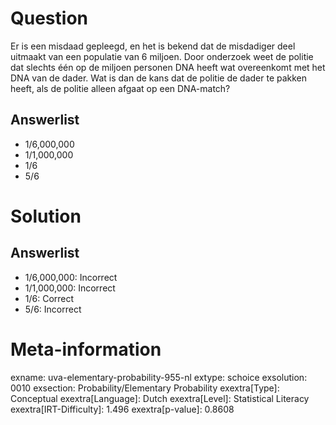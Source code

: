 Question
========

Er is een misdaad gepleegd, en het is bekend dat de misdadiger deel
uitmaakt van een populatie van 6 miljoen. Door onderzoek weet de politie
dat slechts één op de miljoen personen DNA heeft wat overeenkomt met het
DNA van de dader. Wat is dan de kans dat de politie de dader te pakken
heeft, als de politie alleen afgaat op een DNA-match?

Answerlist
----------

* 1/6,000,000
* 1/1,000,000
* 1/6
* 5/6

Solution
========

Answerlist
----------

* 1/6,000,000: Incorrect
* 1/1,000,000: Incorrect
* 1/6: Correct
* 5/6: Incorrect

Meta-information
================
exname: uva-elementary-probability-955-nl
extype: schoice
exsolution: 0010
exsection: Probability/Elementary Probability
exextra[Type]: Conceptual
exextra[Language]: Dutch
exextra[Level]: Statistical Literacy
exextra[IRT-Difficulty]: 1.496
exextra[p-value]: 0.8608
